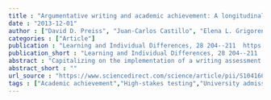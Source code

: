 ```yaml
---
title : "Argumentative writing and academic achievement: A longitudinal study"
date : "2013-12-01"
author : ["David D. Preiss", "Juan-Carlos Castillo", "Elena L. Grigorenko", "Jorge Manzi"]
categories : ["Article"]
publication : "Learning and Individual Differences, 28 204--211  https://doi.org/10.1016/j.lindif.2012.12.013"
publication_short : "Learning and Individual Differences, 28 204--211  https://doi.org/10.1016/j.lindif.2012.12.013"
abstract : "Capitalizing on the implementation of a writing assessment initiative implemented at a major Chilean university, we test how predictive writing is of subsequent academic achievement. First, using a multilevel analytic approach (n=2597), the study shows that, after controlling for socio-demographic variables and the university admission tests, writing skills significantly predict first-year university grades. Second, using information about the performance of students during their first eight semesters in the university (n=1616), a longitudinal hierarchical analysis showed that writing remains a significant predictor of university grades over time, also after controlling socio-demographic variables and university admissions tests. Moreover, language skills retain or improve their predictive role over time, whereas mathematics skills seem to decrease in their importance. Our results show that writing, and the cognitive skills involved in writing, play a critical role in advanced stages of academic training, consequently offering additional support for the consideration of this ability for university admission purposes."
abstract_short : ""
url_source : "https://www.sciencedirect.com/science/article/pii/S104160801200194X"
tags : ["Academic achievement","High-stakes testing","University admissions","Writing","Writing assessment"]
---
```

